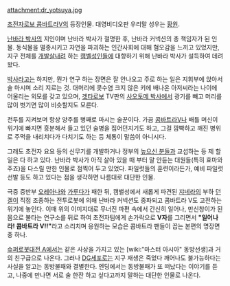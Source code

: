 attachment:dr_yotsuya.jpg

[[초전자로보 콤바트라V]]의 등장인물. 대영비디오판 우리말 성우는 [[황원]].

[[난바라 박사]]의 지인이며 난바라 박사가 절명한 후, 난바라 커넥션의 총 책임자가 된 인물. 동식물을 멸종시키고 자연을 파괴하는 인간사회에 대해 혐오감을 느끼고 있었지만, 지구 전체를 [[개발살]]내려 하는 [[캠벨]]성인들에 대항하기 위해 난바라 박사가 설득하여 데려왔다. 

[[박사]]라고는 하지만, 뭔가 연구 하는 장면은 잘 안나오고 주로 하는 일은 지휘부에 앉아서 술 마시며 소리 지르는 것. 대머리에 콧수염 크지 않은 키에 배나온 아저씨라는 나이에 어울리는 외모를 갖고 있으며, [[겟타로보]] TV판의 [[사오토메 박사]]에서 광기를 빼고 머리를 많이 벗기면 많이 비슷할지도 모른다.

전투를 지켜보며 항상 양주를 병째로 마시는 술꾼이다. 가끔 [[콤바트라V]]나 배틀 머신이 위기에 빠지면 흥분해서 들고 있던 술병을 집어던지기도 하고, 그걸 깜빡하고 깨진 병위로 주먹을 내리치다가 다치기도 하는 등 체통이 말씀이 아니시다.

그래도 초전자 요요 등의 신무기를 개발하거나 정부의 [[높으신 분들]]과 교섭하는 등 제 할일은 다 하고 있다. 난바라 박사가 아직 살아 있을 때 부터 말 안듣는 대원들(특히 효마와 주죠)을 다스릴 만한 인물로 점찍어 두고 있었다. 파일럿들의 훈련이라든가, 예비 파일럿 선발 등도 하고 있다는 점을 생각하면 나름대로 대단한 인물.

극중 중반부 [[오레아나]]와 [[가루다]]가 패한 뒤, 캠밸성에서 새롭게 파견된 [[쟈네라]]의 부하 [[던겔]]이 직접 조종하는 전투로봇에 의해 난바라 커넥션도 중파되고 콤바트라 V도 고전하는 위기에 놓인다. 이때 위의 이미지대로 무너진 파편 속에서 간신히 일어나, 만신창이가 된 몸으로 불타는 연구소를 뒤로 하여 초전자팀에게 손가락으로 '''V자'''를 그리면서 '''"일어나라! 콤바트라 V!!"'''라고 소리치며 응원하는 모습은 콤바트라 팬들이 꼽는 본편의 명장면 중 하나.

[[슈퍼로봇대전 A]]에서는 같은 사상을 가지고 있는 [wiki:"마스터 아시아" 동방선생]과 거의 친구급으로 나온다. 그러나 [[DG세포]]로는 지구 재생은 죽었다 깨어나도 불가능하다는 사실을 알고는 동방불패와 결별한다. 엔딩에서는 동방불패가 또 떠났다는 이야기를 듣고, 나중에 만나면 서로 술 한잔 하고 싶다고까지 말하는 대단한 인물로 나온다.
